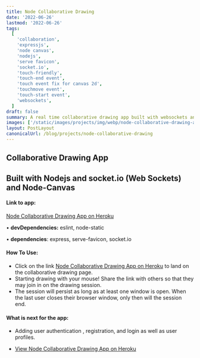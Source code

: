 ```yaml
---
title: Node Collaborative Drawing
date: '2022-06-26'
lastmod: '2022-06-26'
tags:
  [
    'collaboration',
    'expressjs',
    'node canvas',
    'nodejs',
    'serve favicon',
    'socket.io',
    'touch-friendly',
    'touch-end event',
    'touch event fix for canvas 2d',
    'touchmove event',
    'touch-start event',
    'websockets',
  ]
draft: false
summary: A real time collaborative drawing app built with websockets and the socket.io websocket library, express, and node canvas.
images: ['/static/images/projects/img/webp/node-collaborative-drawing-app.webp']
layout: PostLayout
canonicalUrl: /blog/projects/node-collaborative-drawing
---
```


## Collaborative Drawing App

## Built with Nodejs and socket.io (Web Sockets) and Node-Canvas

#### Link to app:

[Node Collaborative Drawing App on Heroku](https://node-collaborative-drawing-app.herokuapp.com/)

• **devDependencies:**
eslint, node-static

• **dependencies**:
express, serve-favicon, socket.io

#### How To Use:

- Click on the link [Node Collaborative Drawing App on Heroku](https://node-collaborative-drawing-app.herokuapp.com/) to land on the collaborative drawing page.
- Starting drawing with your mouse! Share the link with others so that they may join in on the drawing session.
- The session will persist as long as at least one window is open. When the last user closes their browser window, only then will the session end.

#### What is next for the app:

- Adding user authentication , registration, and login as well as user profiles.

* [View Node Collaborative Drawing App on Heroku](https://node-collaborative-drawing-app.herokuapp.com/)
